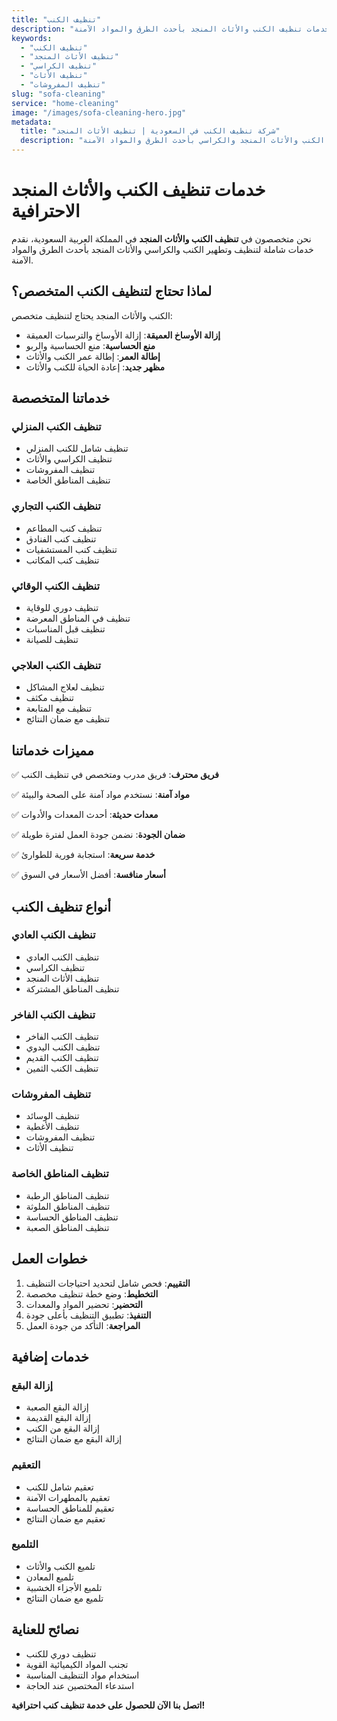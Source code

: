 ```yaml
---
title: "تنظيف الكنب"
description: "خدمات تنظيف الكنب والأثاث المنجد بأحدث الطرق والمواد الآمنة"
keywords:
  - "تنظيف الكنب"
  - "تنظيف الأثاث المنجد"
  - "تنظيف الكراسي"
  - "تنظيف الأثاث"
  - "تنظيف المفروشات"
slug: "sofa-cleaning"
service: "home-cleaning"
image: "/images/sofa-cleaning-hero.jpg"
metadata:
  title: "شركة تنظيف الكنب في السعودية | تنظيف الأثاث المنجد"
  description: "أفضل شركة تنظيف كنب في السعودية. تنظيف الكنب والأثاث المنجد والكراسي بأحدث الطرق والمواد الآمنة."
---
```


# خدمات تنظيف الكنب والأثاث المنجد الاحترافية

نحن متخصصون في **تنظيف الكنب والأثاث المنجد** في المملكة العربية السعودية، نقدم خدمات شاملة لتنظيف وتطهير الكنب والكراسي والأثاث المنجد بأحدث الطرق والمواد الآمنة.

## لماذا تحتاج لتنظيف الكنب المتخصص؟

الكنب والأثاث المنجد يحتاج لتنظيف متخصص:

- **إزالة الأوساخ العميقة**: إزالة الأوساخ والترسبات العميقة
- **منع الحساسية**: منع الحساسية والربو
- **إطالة العمر**: إطالة عمر الكنب والأثاث
- **مظهر جديد**: إعادة الحياة للكنب والأثاث

## خدماتنا المتخصصة

### تنظيف الكنب المنزلي
- تنظيف شامل للكنب المنزلي
- تنظيف الكراسي والأثاث
- تنظيف المفروشات
- تنظيف المناطق الخاصة

### تنظيف الكنب التجاري
- تنظيف كنب المطاعم
- تنظيف كنب الفنادق
- تنظيف كنب المستشفيات
- تنظيف كنب المكاتب

### تنظيف الكنب الوقائي
- تنظيف دوري للوقاية
- تنظيف في المناطق المعرضة
- تنظيف قبل المناسبات
- تنظيف للصيانة

### تنظيف الكنب العلاجي
- تنظيف لعلاج المشاكل
- تنظيف مكثف
- تنظيف مع المتابعة
- تنظيف مع ضمان النتائج

## مميزات خدماتنا

✅ **فريق محترف**: فريق مدرب ومتخصص في تنظيف الكنب

✅ **مواد آمنة**: نستخدم مواد آمنة على الصحة والبيئة

✅ **معدات حديثة**: أحدث المعدات والأدوات

✅ **ضمان الجودة**: نضمن جودة العمل لفترة طويلة

✅ **خدمة سريعة**: استجابة فورية للطوارئ

✅ **أسعار منافسة**: أفضل الأسعار في السوق

## أنواع تنظيف الكنب

### تنظيف الكنب العادي
- تنظيف الكنب العادي
- تنظيف الكراسي
- تنظيف الأثاث المنجد
- تنظيف المناطق المشتركة

### تنظيف الكنب الفاخر
- تنظيف الكنب الفاخر
- تنظيف الكنب اليدوي
- تنظيف الكنب القديم
- تنظيف الكنب الثمين

### تنظيف المفروشات
- تنظيف الوسائد
- تنظيف الأغطية
- تنظيف المفروشات
- تنظيف الأثاث

### تنظيف المناطق الخاصة
- تنظيف المناطق الرطبة
- تنظيف المناطق الملوثة
- تنظيف المناطق الحساسة
- تنظيف المناطق الصعبة

## خطوات العمل

1. **التقييم**: فحص شامل لتحديد احتياجات التنظيف
2. **التخطيط**: وضع خطة تنظيف مخصصة
3. **التحضير**: تحضير المواد والمعدات
4. **التنفيذ**: تطبيق التنظيف بأعلى جودة
5. **المراجعة**: التأكد من جودة العمل

## خدمات إضافية

### إزالة البقع
- إزالة البقع الصعبة
- إزالة البقع القديمة
- إزالة البقع من الكنب
- إزالة البقع مع ضمان النتائج

### التعقيم
- تعقيم شامل للكنب
- تعقيم بالمطهرات الآمنة
- تعقيم للمناطق الحساسة
- تعقيم مع ضمان النتائج

### التلميع
- تلميع الكنب والأثاث
- تلميع المعادن
- تلميع الأجزاء الخشبية
- تلميع مع ضمان النتائج

## نصائح للعناية

- تنظيف دوري للكنب
- تجنب المواد الكيميائية القوية
- استخدام مواد التنظيف المناسبة
- استدعاء المختصين عند الحاجة

**اتصل بنا الآن للحصول على خدمة تنظيف كنب احترافية!**
